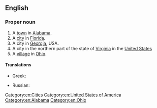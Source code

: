 ==English==

===Proper noun===
{{wikipedia|Leesburg, Virginia}}
{{en-proper noun}}

# A [[town]] in [[Alabama]].
# A [[city]] in [[Florida]].
# A city in [[Georgia]], USA.
# A city in the northern part of the state of [[Virginia]] in the [[United States]]
# A [[village]] in [[Ohio]].

====Translations====
{{trans-top|city}}
* Greek: {{t|el|Λήζμπουργκ|tr=Lizbourg}}
{{trans-mid}}
* Russian: {{t|ru|Лисбург|m|tr=Lisbúrg}}
{{trans-bottom}}

[[Category:en:Cities]]
[[Category:en:United States of America]]
[[Category:en:Alabama]]
[[Category:en:Ohio]]